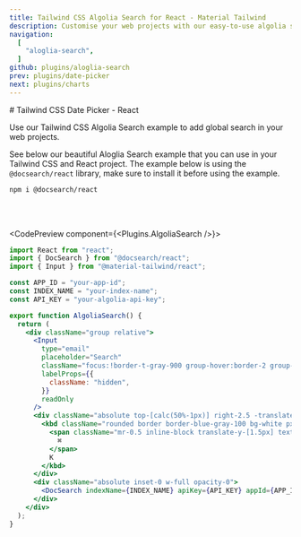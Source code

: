 ```yaml
---
title: Tailwind CSS Algolia Search for React - Material Tailwind
description: Customise your web projects with our easy-to-use algolia search example for Tailwind CSS and React using Material Design guidelines.
navigation:
  [
    "aloglia-search",
  ]
github: plugins/aloglia-search
prev: plugins/date-picker
next: plugins/charts
---
```


<DocsTitle href="date-picker">
# Tailwind CSS Date Picker - React
</DocsTitle>

Use our Tailwind CSS Algolia Search example to add global search in your web projects.

See below our beautiful Aloglia Search example that you can use in your Tailwind CSS and React project. The example below is using the `@docsearch/react` library, make sure to install it before using the example.

```bash
npm i @docsearch/react
```

<br />
<br />

<CodePreview component={<Plugins.AlgoliaSearch />}>
```jsx
import React from "react";
import { DocSearch } from "@docsearch/react";
import { Input } from "@material-tailwind/react";

const APP_ID = "your-app-id";
const INDEX_NAME = "your-index-name";
const API_KEY = "your-algolia-api-key";

export function AlgoliaSearch() {
  return (
    <div className="group relative">
      <Input
        type="email"
        placeholder="Search"
        className="focus:!border-t-gray-900 group-hover:border-2 group-hover:!border-gray-900"
        labelProps={{
          className: "hidden",
        }}
        readOnly
      />
      <div className="absolute top-[calc(50%-1px)] right-2.5 -translate-y-2/4">
        <kbd className="rounded border border-blue-gray-100 bg-white px-1 pt-px pb-0 text-xs font-medium text-gray-900 shadow shadow-black/5">
          <span className="mr-0.5 inline-block translate-y-[1.5px] text-base">
            ⌘
          </span>
          K
        </kbd>
      </div>
      <div className="absolute inset-0 w-full opacity-0">
        <DocSearch indexName={INDEX_NAME} apiKey={API_KEY} appId={APP_ID} />
      </div>
    </div>
  );
}
```
</CodePreview>